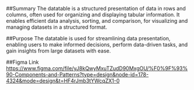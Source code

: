 ##Summary
The datatable is a structured presentation of data in rows and columns, often used for organizing and displaying tabular information. It enables efficient data analysis, sorting, and comparison, for visualizing and managing datasets in a structured format.

##Purpose
The datatable is used for streamlining data presentation, enabling users to make informed decisions, perform data-driven tasks, and gain insights from large datasets with ease.

##Figma Link
https://www.figma.com/file/yJ8kQwyMxuTZudD90MxgOU/%F0%9F%93%90-Components-and-Patterns?type=design&node-id=178-4324&mode=design&t=HF4rJmb3tYWcqZX1-0

